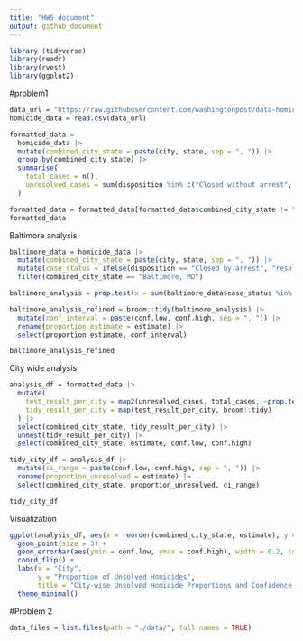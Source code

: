 ```yaml
---
title: "HW5 document"
output: github_document
---
```

```r
library (tidyverse)
library(readr)
library(rvest)
library(ggplot2)
```

#problem1 
```r
data_url = "https://raw.githubusercontent.com/washingtonpost/data-homicides/master/homicide-data.csv"
homicide_data = read.csv(data_url)

formatted_data =
  homicide_data |>
  mutate(combined_city_state = paste(city, state, sep = ", ")) |> 
  group_by(combined_city_state) |> 
  summarise(
    total_cases = n(), 
    unresolved_cases = sum(disposition %in% c("Closed without arrest", "Open/No arrest"))  
  )

formatted_data = formatted_data[formatted_data$combined_city_state != "Tulsa, AL", ] 
formatted_data

```

Baltimore analysis
```r
baltimore_data = homicide_data |> 
  mutate(combined_city_state = paste(city, state, sep = ", ")) |> 
  mutate(case_status = ifelse(disposition == "Closed by arrest", "resolved_cases", "unresolved_cases")) |> 
  filter(combined_city_state == "Baltimore, MD")

baltimore_analysis = prop.test(x = sum(baltimore_data$case_status %in% c("unresolved_cases")), n = nrow(baltimore_data), correct = FALSE)

baltimore_analysis_refined = broom::tidy(baltimore_analysis) |> 
  mutate(conf_interval = paste(conf.low, conf.high, sep = ", ")) |> 
  rename(proportion_estimate = estimate) |> 
  select(proportion_estimate, conf_interval)

baltimore_analysis_refined
```

City wide analysis
```r
analysis_df = formatted_data |> 
  mutate(
    test_result_per_city = map2(unresolved_cases, total_cases, ~prop.test(x = .x, n = .y)),
    tidy_result_per_city = map(test_result_per_city, broom::tidy)
  ) |> 
  select(combined_city_state, tidy_result_per_city) |> 
  unnest(tidy_result_per_city) |> 
  select(combined_city_state, estimate, conf.low, conf.high) 

tidy_city_df = analysis_df |> 
  mutate(ci_range = paste(conf.low, conf.high, sep = ", ")) |> 
  rename(proportion_unresolved = estimate) |> 
  select(combined_city_state, proportion_unresolved, ci_range)

tidy_city_df

```
Visualization
```r
ggplot(analysis_df, aes(x = reorder(combined_city_state, estimate), y = estimate)) +
  geom_point(size = 3) +
  geom_errorbar(aes(ymin = conf.low, ymax = conf.high), width = 0.2, color = "blue") +
  coord_flip() +  
  labs(x = "City",
       y = "Proportion of Unsolved Homicides",
       title = "City-wise Unsolved Homicide Proportions and Confidence Intervals") +
  theme_minimal()

```

#Problem 2
```r
data_files = list.files(path = "./data/", full.names = TRUE)
```


```r


```

